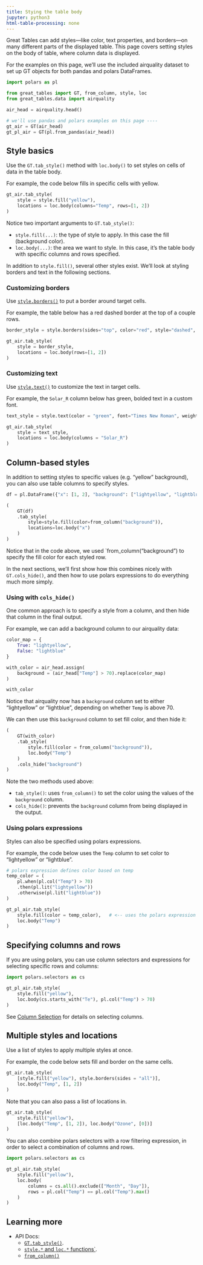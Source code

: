 ```yaml
---
title: Stying the table body
jupyter: python3
html-table-processing: none
---
```


Great Tables can add styles---like color, text properties, and borders---on many different parts of
the displayed table. This page covers setting styles on the body of table, where column data is displayed.

For the examples on this page, we'll use the included airquality dataset to set up GT objects for both pandas and polars DataFrames.

```python
import polars as pl

from great_tables import GT, from_column, style, loc
from great_tables.data import airquality

air_head = airquality.head()

# we'll use pandas and polars examples on this page ----
gt_air = GT(air_head)
gt_pl_air = GT(pl.from_pandas(air_head))
```

## Style basics

Use the `GT.tab_style()` method with `loc.body()` to set styles on cells of data in the table body.

For example, the code below fills in specific cells with yellow.

```python
gt_air.tab_style(
    style = style.fill("yellow"),
    locations = loc.body(columns="Temp", rows=[1, 2])
)
```

Notice two important arguments to `GT.tab_style()`:

* `style.fill(...)`: the type of style to apply. In this case the fill (background color).
* `loc.body(...)`: the area we want to style. In this case, it's the table body with specific columns and rows specified.

In addition to `style.fill()`, several other styles exist. We'll look at styling borders and text in the following sections.

### Customizing borders

Use [`style.borders()`](/reference/style.borders.qmd) to put a border around target cells.

For example, the table below has a red dashed border at the top of a couple rows.

```python
border_style = style.borders(sides="top", color="red", style="dashed", weight="3px")

gt_air.tab_style(
    style = border_style,
    locations = loc.body(rows=[1, 2])
)
```


### Customizing text

Use [`style.text()`](/reference/style.text.qmd) to customize the text in target cells.

For example, the `Solar_R` column below has green, bolded text in a custom font.

```python
text_style = style.text(color = "green", font="Times New Roman", weight="bold")

gt_air.tab_style(
    style = text_style,
    locations = loc.body(columns = "Solar_R")
)
```


## Column-based styles

In addition to setting styles to specific values (e.g. "yellow" background), you can also use table
columns to specify styles.

```python
df = pl.DataFrame({"x": [1, 2], "background": ["lightyellow", "lightblue"]})

(
    GT(df)
    .tab_style(
        style=style.fill(color=from_column("background")),
        locations=loc.body("x")
    )
)
```

Notice that in the code above, we used `from_column("background") to specify the fill color for each styled row.


In the next sections, we'll first show how this combines nicely with `GT.cols_hide()`, and then how to use polars
expressions to do everything much more simply.

### Using with `cols_hide()`

One common approach is to specify a style from a column, and then hide that column in the final output.

For example, we can add a background column to our airquality data:


```python
color_map = {
    True: "lightyellow",
    False: "lightblue"
}

with_color = air_head.assign(
    background = (air_head["Temp"] > 70).replace(color_map)
)

with_color
```

Notice that airquality now has a `background` column set to either "lightyellow" or "lightblue", depending
on whether `Temp` is above 70.

We can then use this `background` column to set fill color, and then hide it:

```python
(
    GT(with_color)
    .tab_style(
        style.fill(color = from_column("background")),
        loc.body("Temp")
    )
    .cols_hide("background")
)
```

Note the two methods used above:

* `tab_style()`: uses `from_column()` to set the color using the values of the `background` column.
* `cols_hide()`: prevents the `background` column from being displayed in the output.



### Using polars expressions

Styles can also be specified using polars expressions.

For example, the code below uses the `Temp` column to set color to "lightyellow" or "lightblue".

```python
# polars expression defines color based on temp
temp_color = (
    pl.when(pl.col("Temp") > 70)
    .then(pl.lit("lightyellow"))
    .otherwise(pl.lit("lightblue"))
)

gt_pl_air.tab_style(
    style.fill(color = temp_color),   # <-- uses the polars expression
    loc.body("Temp")
)
```


## Specifying columns and rows

If you are using polars, you can use column selectors and expressions for selecting specific rows and columns:

```python
import polars.selectors as cs

gt_pl_air.tab_style(
    style.fill("yellow"),
    loc.body(cs.starts_with("Te"), pl.col("Temp") > 70)
)
```

See [Column Selection](./column-selection.qmd) for details on selecting columns.



## Multiple styles and locations

Use a list of styles to apply multiple styles at once.

For example, the code below sets fill and border on the same cells.

```python
gt_air.tab_style(
    [style.fill("yellow"), style.borders(sides = "all")],
    loc.body("Temp", [1, 2])
)
```

Note that you can also pass a list of locations in.

```python
gt_air.tab_style(
    style.fill("yellow"),
    [loc.body("Temp", [1, 2]), loc.body("Ozone", [0])]
)

```

You can also combine polars selectors with a row filtering expression, in order to select a combination of columns and rows.

```python
import polars.selectors as cs

gt_pl_air.tab_style(
    style.fill("yellow"),
    loc.body(
        columns = cs.all().exclude(["Month", "Day"]),
        rows = pl.col("Temp") == pl.col("Temp").max()
    )
)
```


## Learning more

* API Docs:
  - [`GT.tab_style()`](/reference/GT.tab_style.qmd).
  - [`style.*` and `loc.*` functions`](/reference/index.qmd#location-targeting-and-styling-classes).
  - [`from_column()`](/reference/from_column.qmd)
